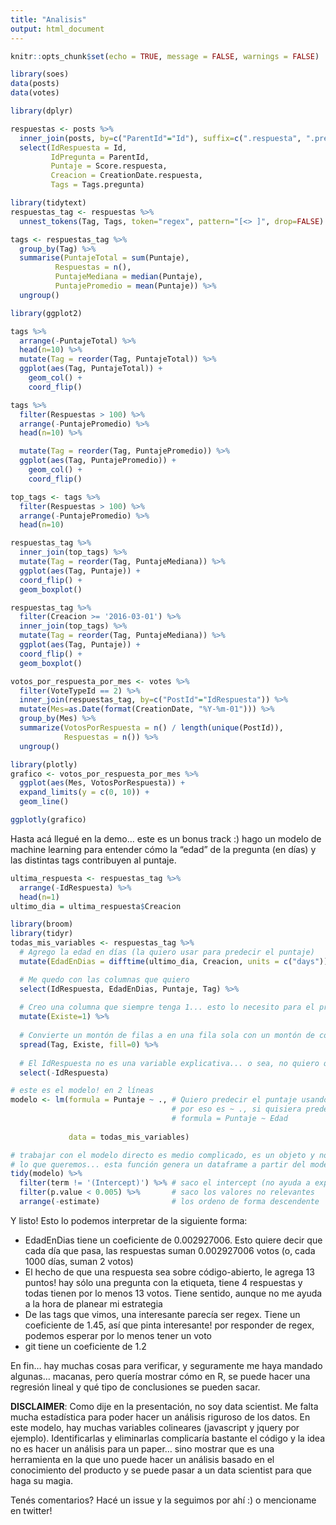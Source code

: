 ```yaml
---
title: "Analisis"
output: html_document
---
```


```r
knitr::opts_chunk$set(echo = TRUE, message = FALSE, warnings = FALSE)
```

```r
library(soes)
data(posts)
data(votes)
```

```r
library(dplyr)

respuestas <- posts %>%
  inner_join(posts, by=c("ParentId"="Id"), suffix=c(".respuesta", ".pregunta")) %>%
  select(IdRespuesta = Id,
         IdPregunta = ParentId,
         Puntaje = Score.respuesta,
         Creacion = CreationDate.respuesta,
         Tags = Tags.pregunta)
```

```r
library(tidytext)
respuestas_tag <- respuestas %>%
  unnest_tokens(Tag, Tags, token="regex", pattern="[<> ]", drop=FALSE)

tags <- respuestas_tag %>%
  group_by(Tag) %>%
  summarise(PuntajeTotal = sum(Puntaje),
          Respuestas = n(),
          PuntajeMediana = median(Puntaje),
          PuntajePromedio = mean(Puntaje)) %>%
  ungroup()
```

```r
library(ggplot2)

tags %>%
  arrange(-PuntajeTotal) %>%
  head(n=10) %>%
  mutate(Tag = reorder(Tag, PuntajeTotal)) %>%
  ggplot(aes(Tag, PuntajeTotal)) +
    geom_col() +
    coord_flip()
```

```r
tags %>%
  filter(Respuestas > 100) %>%
  arrange(-PuntajePromedio) %>%
  head(n=10) %>%

  mutate(Tag = reorder(Tag, PuntajePromedio)) %>%
  ggplot(aes(Tag, PuntajePromedio)) +
    geom_col() +
    coord_flip()
```

```r
top_tags <- tags %>%
  filter(Respuestas > 100) %>%
  arrange(-PuntajePromedio) %>%
  head(n=10)

respuestas_tag %>%
  inner_join(top_tags) %>%
  mutate(Tag = reorder(Tag, PuntajeMediana)) %>%
  ggplot(aes(Tag, Puntaje)) +
  coord_flip() +
  geom_boxplot()

respuestas_tag %>%
  filter(Creacion >= '2016-03-01') %>%
  inner_join(top_tags) %>%
  mutate(Tag = reorder(Tag, PuntajeMediana)) %>%
  ggplot(aes(Tag, Puntaje)) +
  coord_flip() +
  geom_boxplot()
```

```r
votos_por_respuesta_por_mes <- votes %>%
  filter(VoteTypeId == 2) %>%
  inner_join(respuestas_tag, by=c("PostId"="IdRespuesta")) %>%
  mutate(Mes=as.Date(format(CreationDate, "%Y-%m-01"))) %>%
  group_by(Mes) %>%
  summarize(VotosPorRespuesta = n() / length(unique(PostId)),
            Respuestas = n()) %>%
  ungroup()

library(plotly)
grafico <- votos_por_respuesta_por_mes %>%
  ggplot(aes(Mes, VotosPorRespuesta)) +
  expand_limits(y = c(0, 10)) +
  geom_line()

ggplotly(grafico)
```

Hasta acá llegué en la demo... este es un bonus track :) hago un modelo de machine learning para entender cómo la "edad" de la pregunta (en días) y las distintas tags contribuyen al puntaje.

```r
ultima_respuesta <- respuestas_tag %>%
  arrange(-IdRespuesta) %>%
  head(n=1)
ultimo_dia = ultima_respuesta$Creacion

library(broom)
library(tidyr)
todas_mis_variables <- respuestas_tag %>%
  # Agrego la edad en días (la quiero usar para predecir el puntaje)
  mutate(EdadEnDias = difftime(ultimo_dia, Creacion, units = c("days"))) %>%

  # Me quedo con las columnas que quiero
  select(IdRespuesta, EdadEnDias, Puntaje, Tag) %>%
    
  # Creo una columna que siempre tenga 1... esto lo necesito para el próximo paso... para poder hacer una regresión logísitca, necesito tener una fila por observación, con todas las variables explicativas en las columnas. Como cada tag es potencialmente una variable explicativa, las necesito a todas como columnas
  mutate(Existe=1) %>%
  
  # Convierte un montón de filas a en una fila sola con un montón de columnas
  spread(Tag, Existe, fill=0) %>%
  
  # El IdRespuesta no es una variable explicativa... o sea, no quiero que el modelo intente "predecir" cómo el id de una respuesta afecta su puntaje
  select(-IdRespuesta)
```

```r
# este es el modelo! en 2 líneas
modelo <- lm(formula = Puntaje ~ ., # Quiero predecir el puntaje usando todas las columnas,
                                    # por eso es ~ ., si quisiera predecirla sólo por la edad, sería
                                    # formula = Puntaje ~ Edad
             
             data = todas_mis_variables)
```

```r
# trabajar con el modelo directo es medio complicado, es un objeto y no podemos usar pipes para filtrar
# lo que queremos... esta función genera un dataframe a partir del modelo
tidy(modelo) %>%
  filter(term != '(Intercept)') %>% # saco el intercept (no ayuda a explicar los resultados)
  filter(p.value < 0.005) %>%       # saco los valores no relevantes
  arrange(-estimate)                # los ordeno de forma descendente
```

Y listo! Esto lo podemos interpretar de la siguiente forma:

* EdadEnDias tiene un coeficiente de 0.002927006. Esto quiere decir que cada día que pasa, las respuestas suman 0.002927006 votos (o, cada 1000 días, suman 2 votos)
* El hecho de que una respuesta sea sobre código-abierto, le agrega 13 puntos! hay sólo una pregunta con la etiqueta, tiene 4 respuestas y todas tienen por lo menos 13 votos. Tiene sentido, aunque no me ayuda a la hora de planear mi estrategia
* De las tags que vimos, una interesante parecía ser regex. Tiene un coeficiente de 1.45, así que pinta interesante! por responder de regex, podemos esperar por lo menos tener un voto
* git tiene un coeficiente de 1.2

En fin... hay muchas cosas para verificar, y seguramente me haya mandado algunas... macanas, pero quería mostrar cómo en R, se puede hacer una regresión lineal y qué tipo de conclusiones se pueden sacar.

**DISCLAIMER**: Como dije en la presentación, no soy data scientist. Me falta mucha estadística para poder hacer un análisis riguroso de los datos. En este modelo, hay muchas variables colineares (javascript y jquery por ejemplo). Identificarlas y eliminarlas complicaría bastante el código y la idea no es hacer un análisis para un paper... sino mostrar que es una herramienta en la que uno puede hacer un análisis basado en el conocimiento del producto y se puede pasar a un data scientist para que haga su magia.

Tenés comentarios? Hacé un issue y la seguimos por ahí :) o mencioname en twitter!